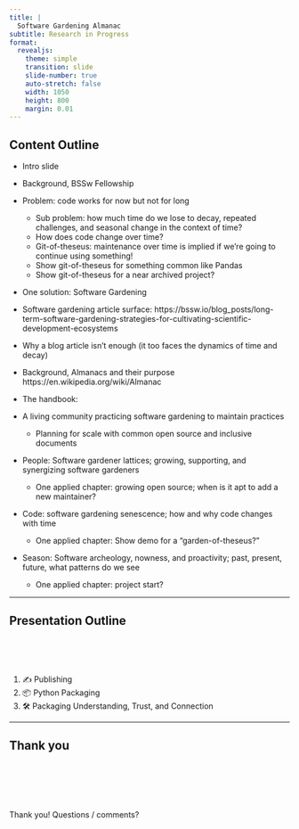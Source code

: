 ```yaml
---
title: |
  Software Gardening Almanac
subtitle: Research in Progress
format:
  revealjs: 
    theme: simple
    transition: slide
    slide-number: true
    auto-stretch: false
    width: 1050
    height: 800
    margin: 0.01
---
```


## Content Outline

- Intro slide

- Background, BSSw Fellowship

- Problem: code works for now but not for long
  - Sub problem: how much time do we lose to decay, repeated challenges, and seasonal change in the context of time?
  - How does code change over time?
  - Git-of-theseus: maintenance over time is implied if we're going to continue using something!
  - Show git-of-theseus for something common like Pandas
  - Show git-of-theseus for a near archived project? 

- One solution: Software Gardening
- Software gardening article surface: https://bssw.io/blog_posts/long-term-software-gardening-strategies-for-cultivating-scientific-development-ecosystems

- Why a blog article isn't enough (it too faces the dynamics of time and decay)

- Background, Almanacs and their purpose https://en.wikipedia.org/wiki/Almanac

- The handbook:
- A living community practicing software gardening to maintain practices
  - Planning for scale with common open source and inclusive documents

- People: Software gardener lattices; growing, supporting, and synergizing software gardeners
  - One applied chapter: growing open source; when is it apt to add a new maintainer?

- Code: software gardening senescence; how and why code changes with time
  - One applied chapter: Show demo for a "garden-of-theseus?"

- Season: Software archeology, nowness, and proactivity; past, present, future, what patterns do we see
  - One applied chapter: project start?


------------------------------------------------------------------------

## Presentation Outline

<br>
<br>
<br>

1.  ✍️ Publishing
1. 📦 Python Packaging
1. 🛠️ Packaging Understanding, Trust, and Connection


------------------------------------------------------------------------

## Thank you

<br>
<br>
<br>
<br>
<br>
Thank you! Questions / comments?

